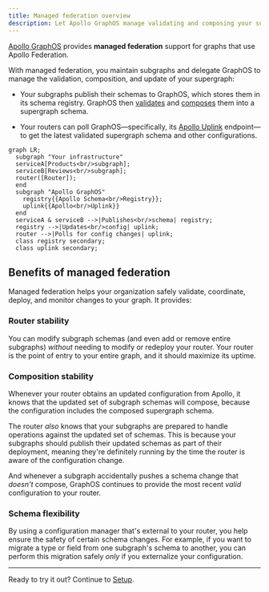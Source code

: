 ```yaml
---
title: Managed federation overview
description: Let Apollo GraphOS manage validating and composing your subgraph schemas into a federated, supergraph schema and configuration for your routers.
---
```


[Apollo GraphOS](/graphos/) provides **managed federation** support for graphs that use Apollo Federation.

With managed federation, you maintain subgraphs and delegate GraphOS to manage the validation, composition, and update of your supergraph:

* Your subgraphs publish their schemas to GraphOS, which stores them in its schema registry. GraphOS then [validates](./federated-schema-checks) and [composes](../federated-types/composition/) them into a supergraph schema. 

* Your routers can poll GraphOS&mdash;specifically, its [Apollo Uplink](./uplink) endpoint&mdash;to get the latest validated supergraph schema and other configurations.

```mermaid
graph LR;
  subgraph "Your infrastructure"
  serviceA[Products<br/>subgraph];
  serviceB[Reviews<br/>subgraph];
  router([Router]);
  end
  subgraph "Apollo GraphOS"
    registry{{Apollo Schema<br/>Registry}};
    uplink{{Apollo<br/>Uplink}}
  end
  serviceA & serviceB -->|Publishes<br/>schema| registry;
  registry -->|Updates<br/>config| uplink;
  router -->|Polls for config changes| uplink;
  class registry secondary;
  class uplink secondary;
```

## Benefits of managed federation

Managed federation helps your organization safely validate, coordinate, deploy, and monitor changes to your graph. It provides:

### Router stability

You can modify subgraph schemas (and even add or remove entire subgraphs) _without_ needing to modify or redeploy your router. Your router is the point of entry to your entire graph, and it should maximize its uptime.

### Composition stability

Whenever your router obtains an updated configuration from Apollo, it knows that the updated set of subgraph schemas will compose, because the configuration includes the composed supergraph schema.

The router _also_ knows that your subgraphs are prepared to handle operations against the updated set of schemas. This is because your subgraphs should publish their updated schemas as part of their deployment, meaning they're definitely running by the time the router is aware of the configuration change.

And whenever a subgraph accidentally pushes a schema change that _doesn't_ compose, GraphOS continues to provide the most recent _valid_ configuration to your router.

### Schema flexibility

By using a configuration manager that's external to your router, you help ensure the safety of certain schema changes. For example, if you want to migrate a type or field from one subgraph's schema to another, you can perform this migration safely _only_ if you externalize your configuration.

<hr/>

Ready to try it out? Continue to [Setup](./setup/).
